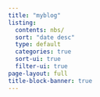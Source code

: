 ```yaml
---
title: "myblog"
listing:
  contents: nbs/
  sort: "date desc"
  type: default
  categories: true
  sort-ui: true
  filter-ui: true
page-layout: full
title-block-banner: true
---
```


